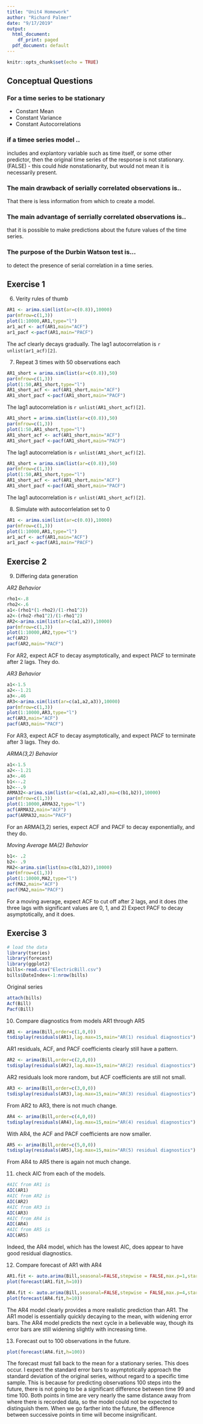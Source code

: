 ```yaml
---
title: "Unit4 Homework"
author: "Richard Palmer"
date: "9/17/2019"
output:
  html_document:
    df_print: paged
  pdf_document: default
---
```


```r
knitr::opts_chunk$set(echo = TRUE)
```

## Conceptual Questions

### For a time series to be stationary

- Constant Mean
- Constant Variance
- Constant Autocorrelations

### if a timee series model ..
includes and explantory variable such as time itself, or some other predictor,
then the original time series of the response is not stationary.
(FALSE) - this could *hide* nonstationarity, but would not mean it is necessarily present.

### The main drawback of serially correlated observations is..

That there is less information from which to create a model.

### The main advantage of serrially correlated observations is..

that it is possible to make predictions about the future values of the time series.

### The purpose of the Durbin Watson test is...

to detect the presence of serial correlation in a time series.

## Exercise 1

6.  Verity rules of thumb

```r
AR1 <- arima.sim(list(ar=c(0.8)),10000)
par(mfrow=c(1,3))
plot(1:10000,AR1,type="l")
ar1_acf <- acf(AR1,main="ACF")
ar1_pacf <-pacf(AR1,main="PACF")
```

The acf clearly decays gradually.  The lag1 autocorrelation is `r unlist(ar1_acf)[2]`.

7.  Repeat 3 times with 50 observations each

```r
AR1_short = arima.sim(list(ar=c(0.8)),50)
par(mfrow=c(1,3))
plot(1:50,AR1_short,type="l")
AR1_short_acf <- acf(AR1_short,main="ACF")
AR1_short_pacf <-pacf(AR1_short,main="PACF")
```

The lag1 autocorrelation is `r unlist(AR1_short_acf)[2]`.

```r
AR1_short = arima.sim(list(ar=c(0.8)),50)
par(mfrow=c(1,3))
plot(1:50,AR1_short,type="l")
AR1_short_acf <- acf(AR1_short,main="ACF")
AR1_short_pacf <-pacf(AR1_short,main="PACF")
```

The lag1 autocorrelation is `r unlist(AR1_short_acf)[2]`.

```r
AR1_short = arima.sim(list(ar=c(0.8)),50)
par(mfrow=c(1,3))
plot(1:50,AR1_short,type="l")
AR1_short_acf <- acf(AR1_short,main="ACF")
AR1_short_pacf <-pacf(AR1_short,main="PACF")
```

The lag1 autocorrelation is `r unlist(AR1_short_acf)[2]`.

8.  Simulate with autocorrlelation set to 0

```r
AR1 <- arima.sim(list(ar=c(0.0)),10000)
par(mfrow=c(1,3))
plot(1:10000,AR1,type="l")
ar1_acf <- acf(AR1,main="ACF")
ar1_pacf <-pacf(AR1,main="PACF")
```

## Exercise 2

9.  Differing data generation

_AR2 Behavior_
```r
rho1<-.8
rho2<-.6
a1<-(rho1*(1-rho2)/(1-rho1^2))
a2<-(rho2-rho1^2)/(1-rho1^2)
AR2<-arima.sim(list(ar=c(a1,a2)),10000)
par(mfrow=c(1,3))
plot(1:10000,AR2,type="l")
acf(AR2)
pacf(AR2,main="PACF")

```

For AR2, expect ACF to decay asymptotically, and expect PACF to terminate after 2 lags.  They do.

_AR3 Behavior_
```r

a1<-1.5
a2<--1.21
a3<-.46
AR3<-arima.sim(list(ar=c(a1,a2,a3)),10000)
par(mfrow=c(1,3))
plot(1:10000,AR3,type="l")
acf(AR3,main="ACF")
pacf(AR3,main="PACF")

```

For AR3, expect ACF to decay asymptotically, and expect PACF to terminate after 3 lags.  They do.

_ARMA(3,2) Behavior_
```r

a1<-1.5
a2<--1.21
a3<-.46
b1<--.2
b2<--.9
ARMA32<-arima.sim(list(ar=c(a1,a2,a3),ma=c(b1,b2)),10000)
par(mfrow=c(1,3))
plot(1:10000,ARMA32,type="l")
acf(ARMA32,main="ACF")
pacf(ARMA32,main="PACF")

```
For an ARMA(3,2) series, expect ACF and PACF to decay exponentially, and they do.

_Moving Average MA(2) Behavior_
```r

b1<- .2
b2<- .9
MA2<-arima.sim(list(ma=c(b1,b2)),10000)
par(mfrow=c(1,3))
plot(1:10000,MA2,type="l")
acf(MA2,main="ACF")
pacf(MA2,main="PACF")

```
For a moving average, expect ACF to cut off after 2 lags, and it does
(the three lags with significant values are 0, 1, and 2)
Expect PACF to decay asymptotically, and it does.

## Exercise 3

```r
# load the data
library(tseries)
library(forecast)
library(ggplot2)
bills<-read.csv("ElectricBill.csv")
bills$DateIndex<-1:nrow(bills)
```

Original series
```r
attach(bills)
Acf(Bill)
Pacf(Bill)
```

10.  Compare diagnostics from models AR1 through AR5

```r
AR1 <- arima(Bill,order=c(1,0,0))
tsdisplay(residuals(AR1),lag.max=15,main="AR(1) residual diagnostics")
```

AR1 residuals, ACF, and PACF coefficients clearly still have a pattern.

```r
AR2 <- arima(Bill,order=c(2,0,0))
tsdisplay(residuals(AR2),lag.max=15,main="AR(2) residual diagnostics")
```
 
AR2 residuals look more random, but ACF coefficients are still not small.

```r
AR3 <- arima(Bill,order=c(3,0,0))
tsdisplay(residuals(AR3),lag.max=15,main="AR(3) residual diagnostics")
```

From AR2 to AR3, there is not much change.

```r
AR4 <- arima(Bill,order=c(4,0,0))
tsdisplay(residuals(AR4),lag.max=15,main="AR(4) residual diagnostics")
```

With AR4, the ACF and PACF coefficients are now smaller.

```r
AR5 <- arima(Bill,order=c(5,0,0))
tsdisplay(residuals(AR5),lag.max=15,main="AR(5) residual diagnostics")
```

From AR4 to AR5 there is again not much change.

11.  check AIC from each of the models.

```r
#AIC from AR1 is 
AIC(AR1)
#AIC from AR2 is 
AIC(AR2)
#AIC from AR3 is
AIC(AR3)
#AIC from AR4 is 
AIC(AR4)
#AIC from AR5 is
AIC(AR5)
```

Indeed, the AR4 model, which has the lowest AIC, does appear to have good residual diagnostics.


12.  Compare forecast of AR1 with AR4

```r
AR1.fit <- auto.arima(Bill,seasonal=FALSE,stepwise = FALSE,max.p=1,start.p=1,max.d=0,max.q=0)
plot(forecast(AR1.fit,h=10))
```


```r
AR4.fit <- auto.arima(Bill,seasonal=FALSE,stepwise = FALSE,max.p=4,start.p=4,max.d=0,max.q=0)
plot(forecast(AR4.fit,h=10))
```

The AR4 model clearly provides a more realistic prediction than AR1.  The AR1 model is essentially
quickly decaying to the mean, with widening error bars.  The AR4 model predicts the next cycle in
a believable way, though its error bars are still widening slightly with increasing time.

13.  Forecast out to 100 observations in the future.

```r
plot(forecast(AR4.fit,h=100))
```

The forecast must fall back to the mean for a stationary series.  This does occur.  I 
expect the standard error bars to asymptotically approach the standard deviation of the
original series, without regard to a specific time sample.  This is because for predicting
observations 100 steps into the future, there is not going to be a significant difference
between time 99 and time 100.  Both points in time are very nearly the same distance away
from where there is recorded data, so the model could not be expected to distinguish them.
When we go farther into the future, the difference between successive points in time will
become insignificant.

